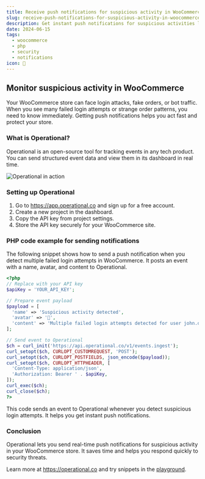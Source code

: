```yaml
---
title: Receive push notifications for suspicious activity in WooCommerce
slug: receive-push-notifications-for-suspicious-activity-in-woocommerce
description: Get instant push notifications for suspicious activities like failed logins and bots in your WooCommerce store using Operational.
date: 2024-06-15
tags:
  - woocommerce
  - php
  - security
  - notifications
icon: 🚨
---
```


## Monitor suspicious activity in WooCommerce

Your WooCommerce store can face login attacks, fake orders, or bot traffic. When you see many failed login attempts or strange order patterns, you need to know immediately. Getting push notifications helps you act fast and protect your store.

### What is Operational?

Operational is an open-source tool for tracking events in any tech product. You can send structured event data and view them in its dashboard in real time.

![Operational in action](https://operational.co/images/misc/ops-usage2.jpg)

### Setting up Operational

1. Go to https://app.operational.co and sign up for a free account.
2. Create a new project in the dashboard.
3. Copy the API key from project settings.
4. Store the API key securely for your WooCommerce site.

### PHP code example for sending notifications

The following snippet shows how to send a push notification when you detect multiple failed login attempts in WooCommerce. It posts an event with a name, avatar, and content to Operational.

```php
<?php
// Replace with your API key
$apiKey = 'YOUR_API_KEY';

// Prepare event payload
$payload = [
  'name' => 'Suspicious activity detected',
  'avatar' => '🚨',
  'content' => 'Multiple failed login attempts detected for user john.doe@example.com'
];

// Send event to Operational
$ch = curl_init('https://api.operational.co/v1/events.ingest');
curl_setopt($ch, CURLOPT_CUSTOMREQUEST, 'POST');
curl_setopt($ch, CURLOPT_POSTFIELDS, json_encode($payload));
curl_setopt($ch, CURLOPT_HTTPHEADER, [
  'Content-Type: application/json',
  'Authorization: Bearer ' . $apiKey,
]);
curl_exec($ch);
curl_close($ch);
?>
```

This code sends an event to Operational whenever you detect suspicious login attempts. It helps you get instant push notifications.

### Conclusion

Operational lets you send real-time push notifications for suspicious activity in your WooCommerce store. It saves time and helps you respond quickly to security threats.

Learn more at https://operational.co and try snippets in the [playground](https://operational.co/playground).